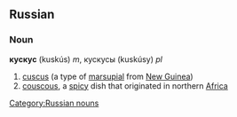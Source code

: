 ==Russian==
[[Category:Russian nouns]]
===Noun===
'''кускус''' (kuskús) ''m'', кускусы (kuskúsy) ''pl''

# [[cuscus]] (a type of [[marsupial]] from [[New Guinea]])
# [[couscous]], a [[spicy]] dish that originated in northern [[Africa]]